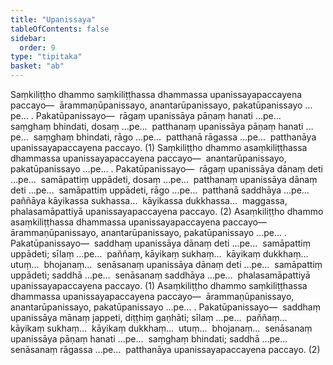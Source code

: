```yaml
---
title: "Upanissaya"
tableOfContents: false
sidebar:
  order: 9
type: "tipitaka"
basket: "ab"
---
```



<DynamicBreadcrumb />

<Division number="58">

<Paragraph number="3969">
Saṃkiliṭṭho dhammo saṃkiliṭṭhassa dhammassa upanissayapaccayena paccayo—  ārammaṇūpanissayo, anantarūpanissayo, pakatūpanissayo …pe… . <Emphasis>Pakatūpanissayo</Emphasis>—  rāgaṃ upanissāya pāṇaṃ hanati …pe…  saṃghaṃ bhindati, dosaṃ …pe…  patthanaṃ upanissāya pāṇaṃ hanati …pe…  saṃghaṃ bhindati, rāgo …pe…  patthanā rāgassa …pe…  patthanāya upanissayapaccayena paccayo. (1)
</Paragraph>

<Paragraph number="3970">
Saṃkiliṭṭho dhammo asaṃkiliṭṭhassa dhammassa upanissayapaccayena paccayo—  anantarūpanissayo, pakatūpanissayo …pe… . <Emphasis>Pakatūpanissayo</Emphasis>—  rāgaṃ upanissāya dānaṃ deti …pe…  samāpattiṃ uppādeti, dosaṃ …pe…  patthanaṃ upanissāya dānaṃ deti …pe…  samāpattiṃ uppādeti, rāgo …pe…  patthanā saddhāya …pe…  paññāya kāyikassa sukhassa…  kāyikassa dukkhassa…  maggassa, phalasamāpattiyā upanissayapaccayena paccayo. (2)
</Paragraph>

</Division>
<Division number="59">

<Paragraph number="3971">
Asaṃkiliṭṭho dhammo asaṃkiliṭṭhassa dhammassa upanissayapaccayena paccayo—  ārammaṇūpanissayo, anantarūpanissayo, pakatūpanissayo …pe… . <Emphasis>Pakatūpanissayo</Emphasis>—  saddhaṃ upanissāya dānaṃ deti …pe…  samāpattiṃ uppādeti; sīlaṃ …pe…  paññaṃ, kāyikaṃ sukhaṃ…  kāyikaṃ dukkhaṃ…  utuṃ…  bhojanaṃ…  senāsanaṃ upanissāya dānaṃ deti …pe…  samāpattiṃ uppādeti; saddhā …pe…  senāsanaṃ saddhāya …pe…  phalasamāpattiyā upanissayapaccayena paccayo. (1)
</Paragraph>

<Paragraph number="3972">
Asaṃkiliṭṭho dhammo saṃkiliṭṭhassa dhammassa upanissayapaccayena paccayo—  ārammaṇūpanissayo, anantarūpanissayo, pakatūpanissayo …pe… . <Emphasis>Pakatūpanissayo</Emphasis>—  saddhaṃ upanissāya mānaṃ jappeti, diṭṭhiṃ gaṇhāti; sīlaṃ …pe…  paññaṃ…  kāyikaṃ sukhaṃ…  kāyikaṃ dukkhaṃ…  utuṃ…  bhojanaṃ…  senāsanaṃ upanissāya pāṇaṃ hanati …pe…  saṃghaṃ bhindati; saddhā …pe…  senāsanaṃ rāgassa …pe…  patthanāya upanissayapaccayena paccayo. (2)
</Paragraph>
</Division>
